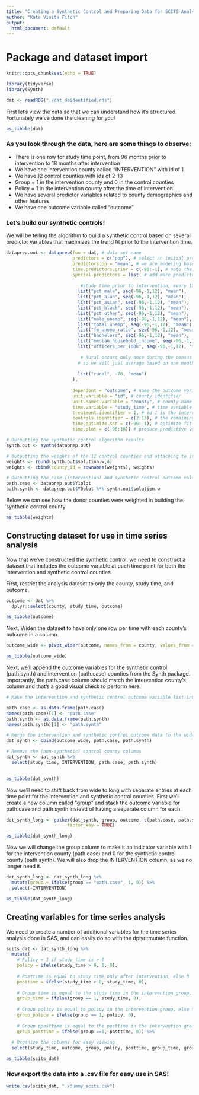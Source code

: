 ---
title: "Creating a Synthetic Control and Preparing Data for SCITS Analysis"
author: "Kate Vinita Fitch"
output:
  html_document: default
---

# Package and dataset import

```{r setup, include=FALSE}

knitr::opts_chunk$set(echo = TRUE)

library(tidyverse)
library(Synth)

dat <- readRDS("./dat_deidentified.rds")


```

First let's view the data so that we can understand how it's structured. Fortunately we've done the cleaning for you!

```{r, echo = FALSE}

as_tibble(dat)

```

### As you look through the data, here are some things to observe:

- There is one row for study time point, from 96 months prior to intervention to 18 months after intervention
- We have one intervention county called "INTERVENTION" with id of 1
- We have 12 control counties with ids of 2-13
- Group = 1 in the intervention county and 0 in the control counties
- Policy = 1 in the intervention county after the time of intervention
- We have several predictor variables related to county demographics and other features
- We have one outcome variable called "outcome"

### Let's build our synthetic controls!

We will be telling the algorithm to build a synthetic control based on several predictor variables that maximizes the trend fit prior to the intervention time. 

```{r, results = FALSE, message = FALSE, warning = FALSE}

dataprep.out <- dataprep(foo = dat, # data set name
                         predictors = c("pop"), # select an initial predictor
                         predictors.op = "mean", # we are modeling based on mean value in each county
                         time.predictors.prior = c(-96:-1), # note the study time prior to intervention
                         special.predictors = list( # add more predictors
                           
                            #study time prior to intervention, every 12 months
                           list("pct_male", seq(-96,-1,12), "mean"),
                           list("pct_aian", seq(-96,-1,12), "mean"),
                           list("pct_asian", seq(-96,-1,12), "mean"),
                           list("pct_black", seq(-96,-1,12), "mean"),
                           list("pct_other", seq(-96,-1,12), "mean"),
                           list("male_unemp", seq(-96,-1,12), "mean"),
                           list("total_unemp", seq(-96,-1,12), "mean"),
                           list("fm_unemp_ratio", seq(-96,-1,12), "mean"),
                           list("bachelors", seq(-96,-1,12), "mean"),
                           list("median_household_income", seq(-96,-1,12), "mean"),
                           list("officers_per_100k", seq(-96,-1,12), "mean"),
                           
                            # Rural occurs only once during the census year, 
                           # so we will just average based on one month in that period
                      
                           list("rural", -76, "mean")
                         ),
                         
                         dependent = "outcome", # name the outcome variable
                         unit.variable = "id", # county identifier
                         unit.names.variable = "county", # county name
                         time.variable = "study_time", # time variable
                         treatment.identifier = 1, # id 1 is the intervention county
                         controls.identifier = c(2:13), # the remaining ids are control counties
                         time.optimize.ssr = c(-96:-1), # optimize fit from study times -96 to -1
                         time.plot = c(-96:18)) # produce predictive values up to time 18

# Outputting the synthetic control algorithm results
synth.out <- synth(dataprep.out)

# Outputting the weights of the 12 control counties and attaching to it the names of those counties
weights <- round(synth.out$solution.w,4)
weights <- cbind(county_id = rownames(weights), weights)

# Outputting the case (intervention) and synthetic control outcome values
path.case <- dataprep.out$Y1plot
path.synth <- dataprep.out$Y0plot %*% synth.out$solution.w

```

Below we can see how the donor counties were weighted in building the synthetic control county.

```{r, echo = FALSE}

as_tibble(weights)

```

## Constructing dataset for use in time series analysis

Now that we've constructed the synthetic control, we need to construct a dataset that includes the outcome variable at each time point for both the intervention and synthetic control counties.

First, restrict the analysis dataset to only the county, study time, and outcome.

```{r}

outcome <- dat %>%
  dplyr::select(county, study_time, outcome)

as_tibble(outcome)

```

Next, Widen the dataset to have only one row per time with each county's outcome in a column.

```{r}

outcome_wide <- pivot_wider(outcome, names_from = county, values_from = outcome)

as_tibble(outcome_wide)

```
Next, we'll append the outcome variables for the synthetic control (path.synth) and intervention (path.case) counties from the Synth package. Importantly, the path.case column should match the intervention county's column and that's a good visual check to perform here.

```{r}

# Make the intervention and synthetic control outcome variable list into a dataframe with the column header indicating its identity

path.case <- as.data.frame(path.case)
names(path.case)[1] <- "path.case"
path.synth <- as.data.frame(path.synth)
names(path.synth)[1] <- "path.synth"

# Merge the intervention and synthetic control outcome data to the wide outcome dataset
dat_synth <- cbind(outcome_wide, path.case, path.synth)

# Remove the (non-synthetic) control county columns
dat_synth <- dat_synth %>%
  select(study_time, INTERVENTION, path.case, path.synth)
  

```

```{r, echo = FALSE}

as_tibble(dat_synth)

```

Now we'll need to shift back from wide to long with separate entries at each time point for the intervention and synthetic control counties. First we'll create a new column called "group" and stack the outcome variable for path.case and path.synth instead of having a separate column for each.

```{r}

dat_synth_long <- gather(dat_synth, group, outcome, c(path.case, path.synth),
                       factor_key = TRUE)

```

```{r, echo = FALSE}

as_tibble(dat_synth_long)

```

Now we will change the group column to make it an indicator variable with 1 for the intervention county (path.case) and 0 for the synthetic control county (path.synth). We will also drop the INTERVENTION column, as we no longer need it.

```{r}

dat_synth_long <- dat_synth_long %>%
  mutate(group = ifelse(group == "path.case", 1, 0)) %>%
  select(-INTERVENTION)

```

```{r, echo = FALSE}

as_tibble(dat_synth_long)

```
## Creating variables for time series analysis

We need to create a number of additional variables for the time series analysis done in SAS, and can easily do so with the dplyr::mutate function.

```{r}

scits_dat <- dat_synth_long %>%
  mutate(
    # Policy = 1 if study_time is > 0 
    policy = ifelse(study_time > 0, 1, 0),
    
    # Posttime is equal to study time only after intervention, else 0
    posttime = ifelse(study_time > 0, study_time, 0),
    
    # Group time is equal to the study time in the intervention group, else 0
    group_time = ifelse(group == 1, study_time, 0),
    
    # Group policy is equal to policy in the intervention group, else 0
    group_policy = ifelse(group == 1, policy, 0),
    
    # Group pposttime is equal to the posttime in the intervention group, else 0
    group_posttime = ifelse(group ==1, posttime, 0)) %>%
  
  # Organize the columns for easy viewing
  select(study_time, outcome, group, policy, posttime, group_time, group_policy, group_posttime)

```

```{r, echo = FALSE}

as_tibble(scits_dat)

```
### Now export the data into a .csv file for easy use in SAS!
```{r export}


write.csv(scits_dat, "./dummy_scits.csv")

```
